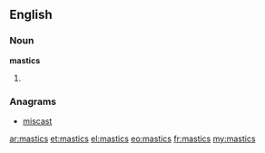==English==

===Noun===
'''mastics'''

# {{plural of|[[mastic]]}}

===Anagrams===
* [[miscast#English|miscast]]

[[ar:mastics]]
[[et:mastics]]
[[el:mastics]]
[[eo:mastics]]
[[fr:mastics]]
[[my:mastics]]